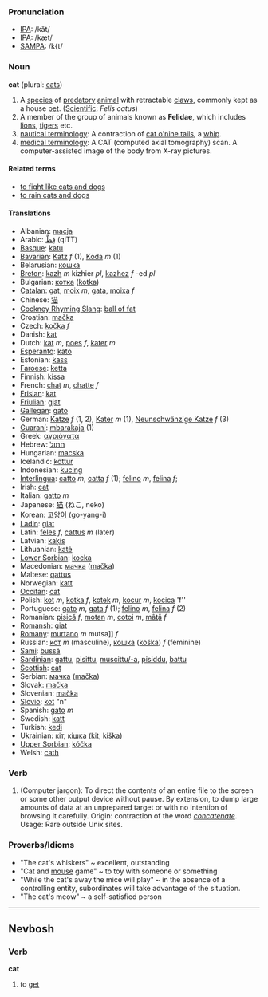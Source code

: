=== Pronunciation ===
*[[w:IPA|IPA]]: /kăt/
*[[w:IPA|IPA]]: /kæt/
*[[w:SAMPA|SAMPA]]: /k{t/

=== Noun ===
'''cat''' (plural: [[cats]])

#A [[species]] of [[predatory]] [[animal]]  with retractable [[claw]]s, commonly kept as a house [[pet]]. ([[Scientific]]: <i>Felis catus</i>)
#A member of the group of animals known as '''Felidae''', which includes [[lion]]s, [[tiger]]s etc.
#[[nautical terminology]]: A contraction of [[cat o'nine tails]], a [[whip]].
#[[medical terminology]]: A CAT (computed axial tomography) scan. A computer-assisted image of the body from X-ray pictures.

==== Related terms ====
*[[to fight like cats and dogs]]
*[[to rain cats and dogs]]

==== Translations ====
*Albanian: [[macja]]
*Arabic: [[قِطٌّ]] (qiTT)
*[[Basque]]: [[katu]]
*[[Bavarian]]: [[Katz]] ''f'' (1), [[Koda]] ''m'' (1)
*Belarusian: [[кошка]]
*[[Breton]]: [[kazh]] ''m'' kizhier ''pl'', [[kazhez]] ''f'' -ed ''pl''
*Bulgarian: [[котка]] ([[kotka]])
*[[Catalan]]: [[gat]], [[moix]] ''m'', [[gata]], [[moixa]] ''f''
*Chinese: [[猫]]
*[[Cockney Rhyming Slang]]: [[ball of fat]]
*Croatian: [[mačka]]
*Czech: [[kočka]] ''f''
*Danish: [[kat]]
*Dutch: [[kat]] ''m'', [[poes]] ''f'', [[kater]] ''m''
*[[Esperanto]]: [[kato]]
*Estonian: [[kass]]
*[[Faroese]]: [[ketta]]
*Finnish: [[kissa]]
*French: [[chat]] ''m'', [[chatte]] ''f''
*[[Frisian]]: [[kat]]
*[[Friulian]]: [[gjat]]
*[[Gallegan]]: [[gato]]
*German: [[Katze]] ''f'' (1, 2), [[Kater]] ''m'' (1), [[Neunschwänzige Katze]] ''f'' (3)
*[[Guaraní]]: [[mbarakaja]] (1)
*Greek: [[αγριόγατα]] '' ''
*Hebrew: [[חתול]]
*Hungarian: [[macska]]
*Icelandic: [[köttur]]
*Indonesian: [[kucing]]
*[[Interlingua]]: [[catto]] ''m'', [[catta]] ''f'' (1); [[felino]] ''m'', [[felina]] ''f''; 
*Irish: [[cat]]
*Italian: [[gatto]] ''m''
*Japanese: [[猫]] (ねこ, neko)
*Korean: [[고양이]] (go-yang-i) 
*[[Ladin]]: [[giat]]
*Latin: [[feles]] ''f'', [[cattus]] ''m'' (later)
*Latvian: [[kaķis]]
*Lithuanian: [[katė]]
*[[Lower Sorbian]]: [[kocka]]
*Macedonian: [[мачка]] ([[mačka]])
*Maltese: [[qattus]]
*Norwegian: [[katt]]
*[[Occitan]]: [[cat]]
*Polish: [[kot]] ''m'', [[kotka]] ''f'', [[kotek]] ''m'', [[kocur]] ''m'', [[kocica]] 'f''
*Portuguese: [[gato]] ''m'', [[gata]] ''f'' (1); [[felino]] ''m'', [[felina]] ''f'' (2)
*Romanian: [[pisică]] ''f'', [[motan]] ''m'', [[cotoi]] ''m'', [[mâţă]] ''f''
*[[Romansh]]: [[giat]]
*[[Romany]]: [[murtano]] ''m'' mutsa]] ''f''
*Russian: [[кот]] ''m'' (masculine), [[кошка]] ([[koška]]) ''f'' (feminine)
*[[Sami]]: [[bussá]]
*[[Sardinian]]: [[gattu]], [[pisittu]], [[muscittu/-a]], [[pisiddu]], [[battu]]
*[[Scottish]]: [[cat]]
*Serbian: [[мачка]] ([[mačka]])
*Slovak: [[mačka]]
*Slovenian: [[mačka]]
*[[Slovio]]: [[kot]] "n"
*Spanish: [[gato]] ''m''
*Swedish: [[katt]]
*Turkish: [[kedi]]
*Ukrainian: [[кіт]], [[кішка]] ([[kit]], [[kiška]])
*[[Upper Sorbian]]: [[kóčka]]
*Welsh: [[cath]]

=== Verb ===
#(Computer jargon): To direct the contents of an entire file to the screen or some other output device without pause. By extension, to dump large amounts of data at an unprepared target or with no intention of browsing it carefully. Origin: contraction of the word ''[[concatenate]]''. Usage: Rare outside Unix sites. 

=== Proverbs/Idioms ===
* &quot;The cat's whiskers&quot; ~ excellent, outstanding
* &quot;Cat and [[mouse]] game&quot; ~ to toy with someone or something
* &quot;While the cat's away the mice will play&quot; ~ in the absence of a controlling entity, subordinates will take advantage of the situation.
* &quot;The cat's meow&quot; ~ a self-satisfied person
----
==Nevbosh==
===Verb===
'''cat'''

#to [[get]]